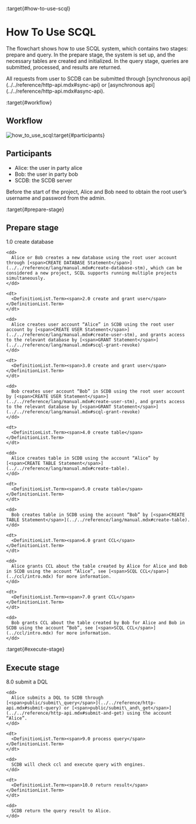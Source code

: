 :target{#how-to-use-scql}

# How To Use SCQL

The flowchart shows how to use SCQL system, which contains two stages: prepare and query. In the prepare stage, the system is set up, and the necessary tables are created and initialized. In the query stage, queries are submitted, processed, and results are returned.

<Container type="note">
  All requests from user to SCDB can be submitted through [<span>synchronous api</span>](../../reference/http-api.mdx#sync-api) or [<span>asynchronous api</span>](../../reference/http-api.mdx#async-api).
</Container>

:target{#workflow}

## Workflow

![how\_to\_use\_scql](../../_assets/how_to_use_scql.png):target{#participants}

## Participants

- Alice: the user in party alice
- Bob: the user in party bob
- SCDB: the SCDB server

<Container type="note">
  Before the start of the project, Alice and Bob need to obtain the root user’s username and password from the admin.
</Container>

:target{#prepare-stage}

## Prepare stage

<DefinitionList>
  <dl>
    <dt>
      <DefinitionList.Term><span>1.0 create database</span></DefinitionList.Term>
    </dt>

    <dd>
      Alice or Bob creates a new database using the root user account through [<span>CREATE DATABASE Statement</span>](../../reference/lang/manual.mdx#create-database-stm), which can be considered a new project, SCQL supports running multiple projects simultaneously.
    </dd>

    <dt>
      <DefinitionList.Term><span>2.0 create and grant user</span></DefinitionList.Term>
    </dt>

    <dd>
      Alice creates user account “Alice” in SCDB using the root user account by [<span>CREATE USER Statement</span>](../../reference/lang/manual.mdx#create-user-stm), and grants access to the relevant database by [<span>GRANT Statement</span>](../../reference/lang/manual.mdx#scql-grant-revoke)
    </dd>

    <dt>
      <DefinitionList.Term><span>3.0 create and grant user</span></DefinitionList.Term>
    </dt>

    <dd>
      Bob creates user account “Bob” in SCDB using the root user account by [<span>CREATE USER Statement</span>](../../reference/lang/manual.mdx#create-user-stm), and grants access to the relevant database by [<span>GRANT Statement</span>](../../reference/lang/manual.mdx#scql-grant-revoke)
    </dd>

    <dt>
      <DefinitionList.Term><span>4.0 create table</span></DefinitionList.Term>
    </dt>

    <dd>
      Alice creates table in SCDB using the account “Alice” by [<span>CREATE TABLE Statement</span>](../../reference/lang/manual.mdx#create-table).
    </dd>

    <dt>
      <DefinitionList.Term><span>5.0 create table</span></DefinitionList.Term>
    </dt>

    <dd>
      Bob creates table in SCDB using the account “Bob” by [<span>CREATE TABLE Statement</span>](../../reference/lang/manual.mdx#create-table).
    </dd>

    <dt>
      <DefinitionList.Term><span>6.0 grant CCL</span></DefinitionList.Term>
    </dt>

    <dd>
      Alice grants CCL about the table created by Alice for Alice and Bob in SCDB using the account “Alice”, see [<span>SCQL CCL</span>](../ccl/intro.mdx) for more information.
    </dd>

    <dt>
      <DefinitionList.Term><span>7.0 grant CCL</span></DefinitionList.Term>
    </dt>

    <dd>
      Bob grants CCL about the table created by Bob for Alice and Bob in SCDB using the account “Bob”, see [<span>SCQL CCL</span>](../ccl/intro.mdx) for more information.
    </dd>
  </dl>
</DefinitionList>

:target{#execute-stage}

## Execute stage

<DefinitionList>
  <dl>
    <dt>
      <DefinitionList.Term><span>8.0 submit a DQL</span></DefinitionList.Term>
    </dt>

    <dd>
      Alice submits a DQL to SCDB through [<span>public/submit\_query</span>](../../reference/http-api.mdx#submit-query) or [<span>public/submit\_and\_get</span>](../../reference/http-api.mdx#submit-and-get) using the account “Alice”.
    </dd>

    <dt>
      <DefinitionList.Term><span>9.0 process query</span></DefinitionList.Term>
    </dt>

    <dd>
      SCDB will check ccl and execute query with engines.
    </dd>

    <dt>
      <DefinitionList.Term><span>10.0 return result</span></DefinitionList.Term>
    </dt>

    <dd>
      SCDB return the query result to Alice.
    </dd>
  </dl>
</DefinitionList>
